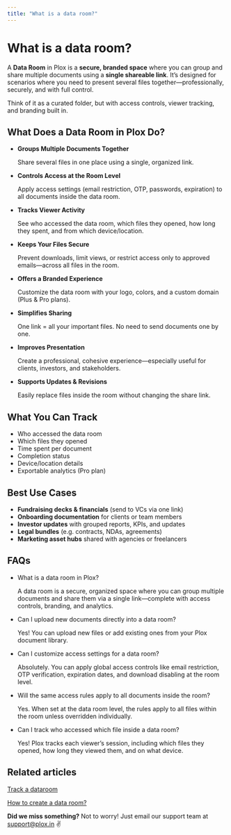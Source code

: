 ```yaml
---
title: "What is a data room?"
---
```


# What is a data room?

A **Data Room** in Plox is a **secure, branded space** where you can group and share multiple documents using a **single shareable link**. It’s designed for scenarios where you need to present several files together—professionally, securely, and with full control.

Think of it as a curated folder, but with access controls, viewer tracking, and branding built in.

## What Does a Data Room in Plox Do?

- **Groups Multiple Documents Together**

  Share several files in one place using a single, organized link.
- **Controls Access at the Room Level**

  Apply access settings (email restriction, OTP, passwords, expiration) to all documents inside the data room.
- **Tracks Viewer Activity**

  See who accessed the data room, which files they opened, how long they spent, and from which device/location.
- **Keeps Your Files Secure**

  Prevent downloads, limit views, or restrict access only to approved emails—across all files in the room.
- **Offers a Branded Experience**

  Customize the data room with your logo, colors, and a custom domain (Plus & Pro plans).
- **Simplifies Sharing**

  One link = all your important files. No need to send documents one by one.
- **Improves Presentation**

  Create a professional, cohesive experience—especially useful for clients, investors, and stakeholders.
- **Supports Updates & Revisions**

  Easily replace files inside the room without changing the share link.

## What You Can Track

- Who accessed the data room
- Which files they opened
- Time spent per document
- Completion status
- Device/location details
- Exportable analytics (Pro plan)

## Best Use Cases

- **Fundraising decks & financials** (send to VCs via one link)
- **Onboarding documentation** for clients or team members
- **Investor updates** with grouped reports, KPIs, and updates
- **Legal bundles** (e.g. contracts, NDAs, agreements)
- **Marketing asset hubs** shared with agencies or freelancers

## FAQs

- What is a data room in Plox?

  A data room is a secure, organized space where you can group multiple documents and share them via a single link—complete with access controls, branding, and analytics.
- Can I upload new documents directly into a data room?

  Yes! You can upload new files or add existing ones from your Plox document library.
- Can I customize access settings for a data room?

  Absolutely. You can apply global access controls like email restriction, OTP verification, expiration dates, and download disabling at the room level.
- Will the same access rules apply to all documents inside the room?

  Yes. When set at the data room level, the rules apply to all files within the room unless overridden individually.
- Can I track who accessed which file inside a data room?

  Yes! Plox tracks each viewer’s session, including which files they opened, how long they viewed them, and on what device.

## Related articles

[Track a dataroom](https://help.plox.in/data-rooms/track-a-dataroom)

[How to create a data room?](https://help.plox.in/data-rooms/how-to-create-a-data-room)

**Did we miss something?** Not to worry! Just email our support team at [support@plox.in](mailto:support@plox.in) ✌️